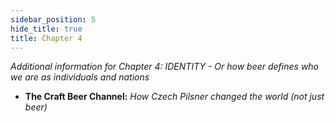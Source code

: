 ```yaml
---
sidebar_position: 5
hide_title: true
title: Chapter 4
---
```



*Additional information for Chapter 4: IDENTITY - Or how beer defines who we are as individuals and nations*

- __The Craft Beer Channel:__ *How Czech Pilsner changed the world (not just beer)*
<YouTubeEmbed URL="https://www.youtube.com/embed/b7QRtWeAJn0" />